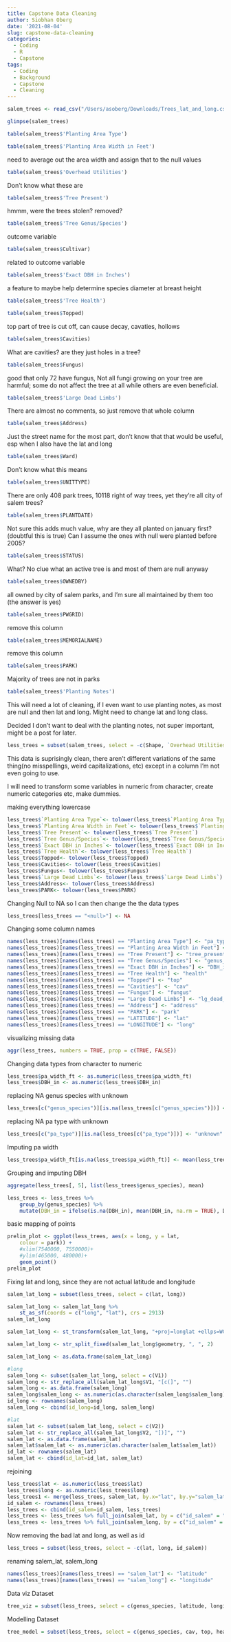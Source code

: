 ```yaml
---
title: Capstone Data Cleaning
author: Siobhan Oberg
date: '2021-08-04'
slug: capstone-data-cleaning
categories:
  - Coding
  - R
  - Capstone
tags:
  - Coding
  - Background
  - Capstone
  - Cleaning
---
```



```r
salem_trees <- read_csv("/Users/asoberg/Downloads/Trees_lat_and_long.csv")
```

```r
glimpse(salem_trees)
```

```r
table(salem_trees$'Planting Area Type')
```

```r
table(salem_trees$'Planting Area Width in Feet')
```
need to average out the area width and assign that to the null values
```r
table(salem_trees$'Overhead Utilities')
```
Don't know what these are 
```r
table(salem_trees$'Tree Present')
```
hmmm, were the trees stolen? removed? 
```r
table(salem_trees$'Tree Genus/Species')
```
outcome variable

```r
table(salem_trees$Cultivar)
```
related to outcome variable

```r
table(salem_trees$'Exact DBH in Inches')
```
a feature to maybe help determine species diameter at breast height
```r
table(salem_trees$'Tree Health')
```

```r
table(salem_trees$Topped)
```
top part of tree is cut off, can cause decay, cavaties, hollows
```r
table(salem_trees$Cavities)
```
What are cavities? are they just holes in a tree?
```r
table(salem_trees$Fungus)
```
good that only 72 have fungus, Not all fungi growing on your tree are harmful; some do not affect the tree at all while others are even beneficial.
```r
table(salem_trees$'Large Dead Limbs')
```

There are almost no comments, so just remove that whole column
```r
table(salem_trees$Address)
```
Just the street name for the most part, don't know that that would be useful, esp when I also have the lat and long
```r
table(salem_trees$Ward)
```
Don't know what this means
```r
table(salem_trees$UNITTYPE)
```
There are only 408 park trees, 10118 right of way trees, yet they're all city of salem trees?
```r
table(salem_trees$PLANTDATE)
```
Not sure this adds much value, why are they all planted on january first? (doubtful this is true) Can I assume the ones with null were planted before 2005?
```r
table(salem_trees$STATUS)
```
What? No clue what an active tree is and most of them are null anyway
```r
table(salem_trees$OWNEDBY)
```
all owned by city of salem parks, and I'm sure all maintained by them too (the answer is yes)
```r
table(salem_trees$PWGRID)
```
remove this column
```r
table(salem_trees$MEMORIALNAME)
```
remove this column
```r
table(salem_trees$PARK)
```
Majority of trees are not in parks
```r
table(salem_trees$'Planting Notes')
```
This will need a lot of cleaning, if I even want to use planting notes, as most are null
and then lat and long. Might need to change lat and long class.

Decided I don't want to deal with the planting notes, not super important, might be a post for later.

```r
less_trees = subset(salem_trees, select = -c(Shape, `Overhead Utilities`, PWGRID, MEMORIALNAME, Comments, Ward, UNITTYPE, OBJECTID, MAINTAINEDBY, OWNEDBY, STATUS, Cultivar, PLANTDATE, `Planting Notes`))
```

This data is suprisingly clean, there aren't different variations of the same thing(no misspellings, weird capitalizations, etc) except in a column I'm not even going to use. 

I will need to transform some variables in numeric from character, create numeric categories etc, make dummies.

making everything lowercase
```r
less_trees$`Planting Area Type`<- tolower(less_trees$`Planting Area Type`)
less_trees$`Planting Area Width in Feet`<- tolower(less_trees$`Planting Area Width in Feet`)
less_trees$`Tree Present`<- tolower(less_trees$`Tree Present`)
less_trees$`Tree Genus/Species`<- tolower(less_trees$`Tree Genus/Species`)
less_trees$`Exact DBH in Inches`<- tolower(less_trees$`Exact DBH in Inches`)
less_trees$`Tree Health`<- tolower(less_trees$`Tree Health`)
less_trees$Topped<- tolower(less_trees$Topped)
less_trees$Cavities<- tolower(less_trees$Cavities)
less_trees$Fungus<- tolower(less_trees$Fungus)
less_trees$`Large Dead Limbs`<- tolower(less_trees$`Large Dead Limbs`)
less_trees$Address<- tolower(less_trees$Address)
less_trees$PARK<- tolower(less_trees$PARK)
```

Changing Null to NA so I can then change the the data types
```r
less_trees[less_trees == "<null>"] <- NA
```

Changing some column names
```r
names(less_trees)[names(less_trees) == "Planting Area Type"] <- "pa_type"
names(less_trees)[names(less_trees) == "Planting Area Width in Feet"] <- "pa_width_ft"
names(less_trees)[names(less_trees) == "Tree Present"] <- "tree_present"
names(less_trees)[names(less_trees) == "Tree Genus/Species"] <- "genus_species"
names(less_trees)[names(less_trees) == "Exact DBH in Inches"] <- "DBH_in"
names(less_trees)[names(less_trees) == "Tree Health"] <- "health"
names(less_trees)[names(less_trees) == "Topped"] <- "top"
names(less_trees)[names(less_trees) == "Cavities"] <- "cav"
names(less_trees)[names(less_trees) == "Fungus"] <- "fungus"
names(less_trees)[names(less_trees) == "Large Dead Limbs"] <- "lg_dead_limbs"
names(less_trees)[names(less_trees) == "Address"] <- "address"
names(less_trees)[names(less_trees) == "PARK"] <- "park"
names(less_trees)[names(less_trees) == "LATITUDE"] <- "lat"
names(less_trees)[names(less_trees) == "LONGITUDE"] <- "long"
```

visualizing missing data
```r
aggr(less_trees, numbers = TRUE, prop = c(TRUE, FALSE))
```

Changing data types from character to numeric
```r
less_trees$pa_width_ft <- as.numeric(less_trees$pa_width_ft)
less_trees$DBH_in <- as.numeric(less_trees$DBH_in)
```

replacing NA genus species with unknown
```r
less_trees[c("genus_species")][is.na(less_trees[c("genus_species")])] <- "unknown"
```

replacing NA pa type with unknown
```r
less_trees[c("pa_type")][is.na(less_trees[c("pa_type")])] <- "unknown"
```

Imputing pa width
```r
less_trees$pa_width_ft[is.na(less_trees$pa_width_ft)] <- mean(less_trees$pa_width_ft, na.rm=TRUE)
```

Grouping and imputing DBH
```r
aggregate(less_trees[, 5], list(less_trees$genus_species), mean)
```

```r
less_trees <- less_trees %>%
    group_by(genus_species) %>%
    mutate(DBH_in = ifelse(is.na(DBH_in), mean(DBH_in, na.rm = TRUE), DBH_in))
```

basic mapping of points
```r
prelim_plot <- ggplot(less_trees, aes(x = long, y = lat, 
    colour = park)) +
    #xlim(7540000, 7550000)+
    #ylim(465000, 480000)+
    geom_point()
prelim_plot
```

Fixing lat and long, since they are not actual latitude and longitude
```r
salem_lat_long = subset(less_trees, select = c(lat, long))
```

```r
salem_lat_long <- salem_lat_long %>% 
    st_as_sf(coords = c("long", "lat"), crs = 2913)
salem_lat_long
```


```r
salem_lat_long <- st_transform(salem_lat_long, "+proj=longlat +ellps=WGS84 +datum=WGS84")
```


```r
salem_lat_long <- str_split_fixed(salem_lat_long$geometry, ", ", 2)
```


```r
salem_lat_long <- as.data.frame(salem_lat_long)
```

```r
#long
salem_long <- subset(salem_lat_long, select = c(V1))
salem_long <- str_replace_all(salem_lat_long$V1, "[c(]", "")
salem_long <- as.data.frame(salem_long)
salem_long$salem_long <- as.numeric(as.character(salem_long$salem_long))
id_long <- rownames(salem_long)
salem_long <- cbind(id_long=id_long, salem_long)
```

```r
#lat
salem_lat <- subset(salem_lat_long, select = c(V2))
salem_lat <- str_replace_all(salem_lat_long$V2, "[)]", "")
salem_lat <- as.data.frame(salem_lat)
salem_lat$salem_lat <- as.numeric(as.character(salem_lat$salem_lat))
id_lat <- rownames(salem_lat)
salem_lat <- cbind(id_lat=id_lat, salem_lat)
```

rejoining
```r
less_trees$lat <- as.numeric(less_trees$lat)
less_trees$long <- as.numeric(less_trees$long)
less_trees1 <- merge(less_trees, salem_lat, by.x="lat", by.y="salem_lat")
id_salem <- rownames(less_trees)
less_trees <- cbind(id_salem=id_salem, less_trees)
less_trees <- less_trees %>% full_join(salem_lat, by = c("id_salem" = "id_lat"))
less_trees <- less_trees %>% full_join(salem_long, by = c("id_salem" = "id_long"))
```

Now removing the bad lat and long, as well as id
```r
less_trees = subset(less_trees, select = -c(lat, long, id_salem))
```

renaming salem_lat, salem_long
```r
names(less_trees)[names(less_trees) == "salem_lat"] <- "latitude"
names(less_trees)[names(less_trees) == "salem_long"] <- "longitude"
```


Data viz Dataset
```r
tree_viz = subset(less_trees, select = c(genus_species, latitude, longitude, fungus, top, health, park, health, lg_dead_limbs))
```

Modelling Dataset
```r
tree_model = subset(less_trees, select = c(genus_species, cav, top, health, pa_type,pa_width_ft, fungus, lg_dead_limbs, DBH_in))
```
